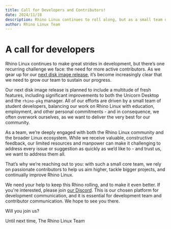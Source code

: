 ```yaml
---
title: Call for Developers and Contributors!
date: 2024/11/18
description: Rhino Linux continues to roll along, but as a small team of student developers, our limited resources and manpower can make it challenging to address every issue and suggestion as quickly as we’d like to - and trust us, we want to address them all. We're calling on you to join us in keeping this Rhino rolling, and make it even better. Will you join us?
author: Rhino Linux Team
---
```


# A call for developers

Rhino Linux continues to make great strides in development, but there’s one recurring challenge we face: the need for more active contributors. As we gear up for our [next disk image release](https://github.com/orgs/rhino-linux/projects/8), it’s become increasingly clear that we need to grow our team to sustain our progress.

Our next disk image release is planned to include a multitude of fresh features, including significant improvements to both the Unicorn Desktop and the `rhino-pkg` manager. All of our efforts are driven by a small team of student developers, balancing our work on Rhino Linux with education, employment, and other personal commitments - and in consequence, we often overwork ourselves, as we want to deliver the very best for our community. 

As a team, we’re deeply engaged with both the Rhino Linux community and the broader Linux ecosystem. While we receive valuable, constructive feedback, our limited resources and manpower can make it challenging to address every issue or suggestion as quickly as we’d like to - and trust us, we want to address them all.

That’s why we’re reaching out to you: with such a small core team, we rely on passionate contributors to help us aim higher, tackle bigger projects, and continually improve Rhino Linux.

We need your help to keep this Rhino rolling, and to make it even better. If you're interested, please join [our Discord](https://discord.com/invite/reSvc8Ztk3). This is our chosen platform for development communication, and it is essential for development team and contributor communication. We hope to see you there.

Will you join us?

Until next time,
The Rhino Linux Team